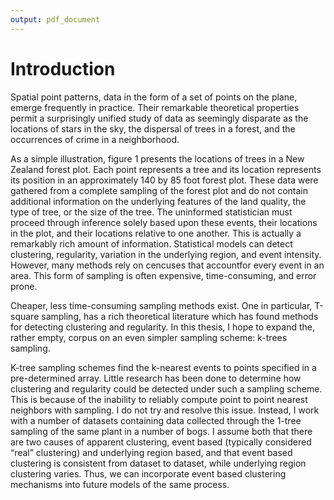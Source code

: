 ```yaml
---
output: pdf_document
---
```

<!-- The {.unnumbered} option here means that the introduction will be "Chapter 0." -->

# Introduction {.unnumbered}

  Spatial point patterns, data in the form of a set of points on the plane, emerge frequently in practice. Their remarkable theoretical properties permit a surprisingly unified study of data as seemingly disparate as the locations of stars in the sky, the dispersal of trees in a forest, and the occurrences of crime in a neighborhood. 
  
  As a simple illustration, figure 1 presents the locations of trees in a New Zealand forest plot. Each point represents a tree and its location represents its position in an approximately 140 by 85 foot forest plot. These data were gathered from a complete sampling of the forest plot and do not contain additional information on the underlying features of the land quality, the type of tree, or the size of the tree. The uninformed statistician must proceed through inference solely based upon these events, their locations in the plot, and their locations relative to one another. This is actually a remarkably rich amount of information. Statistical models can detect clustering, regularity, variation in the underlying region, and event intensity. However, many methods rely on cencuses that accountfor every event in an area. This form of sampling is often expensive, time-consuming, and error prone. 
  
Cheaper, less time-consuming sampling methods exist. One in particular, T-square sampling, has a rich theoretical literature which has found methods for detecting clustering and regularity. In this thesis, I hope to expand the, rather empty, corpus on an even simpler sampling scheme: k-trees sampling. 

K-tree sampling schemes find the k-nearest events to points specified in a pre-determined array. Little research has been done to determine how clustering and regularity could be detected under such a sampling scheme. This is because of the inability to reliably compute point to point nearest neighbors with sampling. I do not try and resolve this issue. Instead, I work with a number of datasets containing data collected through the 1-tree sampling of the same plant in a number of bogs. I assume both that there are two causes of apparent clustering, event based (typically considered "real" clustering) and underlying region based, and that event based clustering is consistent from dataset to dataset, while underlying region clustering varies. Thus, we can incorporate event based clustering mechanisms into future models of the same process.   


